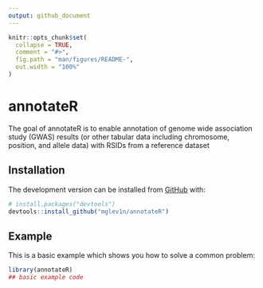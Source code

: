 ```yaml
---
output: github_document
---
```


<!-- README.md is generated from README.Rmd. Please edit that file -->

```r
knitr::opts_chunk$set(
  collapse = TRUE,
  comment = "#>",
  fig.path = "man/figures/README-",
  out.width = "100%"
)
```

# annotateR

<!-- badges: start -->
<!-- badges: end -->

The goal of annotateR is to enable annotation of genome wide association study (GWAS) results (or other tabular data including chromosome, position, and allele data) with RSIDs from a reference dataset

## Installation

The development version can be installed from [GitHub](https://github.com/) with:

``` r
# install.packages("devtools")
devtools::install_github("mglev1n/annotateR")
```
## Example

This is a basic example which shows you how to solve a common problem:

```r
library(annotateR)
## basic example code
```
